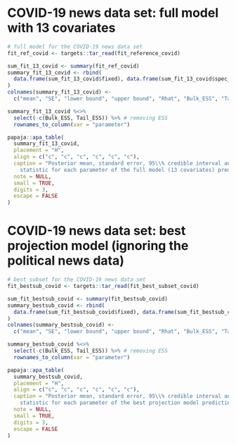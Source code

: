 # COVID-19 news data set: full model with 13 covariates

```r
# full model for the COVID-19 news data set
fit_ref_covid <- targets::tar_read(fit_reference_covid)

sum_fit_13_covid <- summary(fit_ref_covid)
summary_fit_13_covid <- rbind(
  data.frame(sum_fit_13_covid$fixed), data.frame(sum_fit_13_covid$spec_pars) 
)
colnames(summary_fit_13_covid) <- 
  c("mean", "SE", "lower bound", "upper bound", "Rhat", "Bulk_ESS", "Tail_ESS")

summary_fit_13_covid %<>%
  select(-c(Bulk_ESS, Tail_ESS)) %>% # removing ESS
  rownames_to_column(var = "parameter")

papaja::apa_table(
  summary_fit_13_covid,
  placement = "H",
  align = c("c", "c", "c", "c", "c", "c"),
  caption = "Posterior mean, standard error, 95\\% credible interval and $\\hat{R}$
    statistic for each parameter of the full model (13 covariates) predicting COVID-19 news truth discernment.",
  note = NULL,
  small = TRUE,
  digits = 3,
  escape = FALSE
)
```

\newpage

# COVID-19 news data set: best projection model (ignoring the political news data)

```r
# best subset for the COVID-19 news data set
fit_bestsub_covid <- targets::tar_read(fit_best_subset_covid)

sum_fit_bestsub_covid <- summary(fit_bestsub_covid)
summary_bestsub_covid <- rbind(
  data.frame(sum_fit_bestsub_covid$fixed), data.frame(sum_fit_bestsub_covid$spec_pars) 
)
colnames(summary_bestsub_covid) <- 
  c("mean", "SE", "lower bound", "upper bound", "Rhat", "Bulk_ESS", "Tail_ESS")

summary_bestsub_covid %<>%
  select(-c(Bulk_ESS, Tail_ESS)) %>% # removing ESS
  rownames_to_column(var = "parameter")

papaja::apa_table(
  summary_bestsub_covid,
  placement = "H",
  align = c("c", "c", "c", "c", "c", "c"),
  caption = "Posterior mean, standard error, 95\\% credible interval and $\\hat{R}$
    statistic for each parameter of the best projection model predicting COVID-19 news truth discernment.",
  note = NULL,
  small = TRUE,
  digits = 3,
  escape = FALSE
)
```



